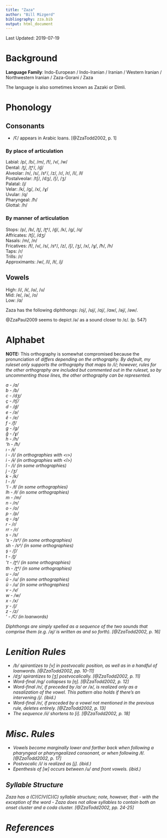 ```yaml
---
title: "Zaza"
author: "Bill Mizgerd"
bibliography: zza.bib
output: html_document
---
```


Last Updated: 2019-07-19

# Background

**Language Family**: Indo-European / Indo-Iranian / Iranian / Western Iranian / Northwestern Iranian / Zaza-Gorani / Zaza

The language is also sometimes known as Zazaki or Dimli.

# Phonology

## Consonants

* /ʕ/ appears in Arabic loans. [@ZzaTodd2002, p. 1]

### By place of articulation

Labial: /p/, /b/, /m/, /f/, /v/, /w/  
Dental: /t̪/, /t̪ˤ/, /d̪/  
Alveolar: /n/, /s/, /sˤ/, /z/, /ɾ/, /r/, /l/, /ɫ/  
Postalveolar: /tʃ/, /dʒ/, /ʃ/, /ʒ/  
Palatal: /j/  
Velar: /k/, /ɡ/, /x/, /ɣ/  
Uvular: /q/  
Pharyngeal: /ħ/  
Glottal: /h/  

### By manner of articulation

Stops: /p/, /b/, /t̪/, /t̪ˤ/, /d̪/, /k/, /ɡ/, /q/  
Affricates: /tʃ/, /dʒ/  
Nasals: /m/, /n/  
Fricatives: /f/, /v/, /s/, /sˤ/, /z/, /ʃ/, /ʒ/, /x/, /ɣ/, /ħ/, /h/  
Taps: /ɾ/  
Trills: /r/  
Approximants: /w/, /l/, /ɫ/, /j/  

## Vowels

High: /i/, /ɨ/, /ʊ/, /u/  
Mid: /e/, /ə/, /o/  
Low: /ɑ/  

Zaza has the following diphthongs: /oj/, /ʊj/, /ɑj/, /ɑw/, /əj/, /əw/.

@ZzaPaul2009 seems to depict /ə/ as a sound closer to /ɛ/. (p. 547)

# Alphabet

**NOTE:** This orthography is somewhat compromised because the pronunciation of <i> differs depending on the orthography. By default, my ruleset only supports the orthography that maps <i> to /i/; however, rules for the other orthography are included but commented out in the ruleset, so by uncommenting those lines, the other orthography can be represented.

a - /ɑ/  
b - /b/  
c - /dʒ/  
ç - /tʃ/  
d - /d̪/  
e - /ə/  
ê - /e/  
f - /f/  
g - /ɡ/  
ğ - /ɣ/  
h - /h/  
  'h - /ħ/  
ı - /ɨ/  
i - /i/ (in orthographies with <ı>)  
i - /ɨ/ (in orthographies with <î>)  
î - /i/ (in some orthographies)  
j - /ʒ/  
k - /k/  
l - /l/  
  'l - /ɫ/ (in some orthographies)  
  lh - /ɫ/ (in some orthographies)  
m - /m/  
n - /n/  
o - /o/  
p - /p/  
q - /q/  
r - /ɾ/  
  rr - /r/  
s - /s/  
  's - /sˤ/ (in some orthographies)  
  sh - /sˤ/ (in some orthographies)  
ş	- /ʃ/  
t - /t̪/  
  't - /t̪ˤ/ (in some orthographies)  
  th - /t̪ˤ/ (in some orthographies)  
u - /ʊ/  
û - /u/ (in some orthographies)  
ü - /u/ (in some orthographies)  
v - /v/  
w - /w/  
x - /x/  
y - /j/  
z - /z/  
' - /ʕ/ (in loanwords)  

Diphthongs are simply spelled as a sequence of the two sounds that comprise them (e.g. /əj/ is written as <ey> and so forth). [@ZzaTodd2002, p. 16]

# Lenition Rules

* /b/ spirantizes to [v] in postvocalic position, as well as in a handful of loanwords. [@ZzaTodd2002, pp. 10-11]
* /dʒ/ spirantizes to [ʒ] postvocalically. [@ZzaTodd2002, p. 11]
* Word-final /ng/ collapses to [ŋ]. [@ZzaTodd2002, p. 12]
* Word-final /n/, if preceded by /ɑ/ or /ə/, is realized only as a nasalization of the vowel. This pattern also holds if there's an intervening /j/. (ibid.)
* Word-final /n/, if preceded by a vowel *not* mentioned in the previous rule, deletes entirely. [@ZzaTodd2002, p. 13]
* The sequence /ii/ shortens to [i]. [@ZzaTodd2002, p. 18]

# Misc. Rules

* Vowels become marginally lower and farther back when following a pharyngeal or pharyngealized consonant, or when following /ɫ/. [@ZzaTodd2002, p. 17]
* Postvocalic /i/ is realized as [j]. (ibid.)
* Epenthesis of [w] occurs between /u/ and front vowels. (ibid.)

## Syllable Structure

Zaza has a (C)(C)V(C)(C) syllable structure; note, however, that - with the exception of the word <psing> - Zaza does not allow syllables to contain both an onset cluster and a coda cluster. [@ZzaTodd2002, pp. 24-25]

# References
